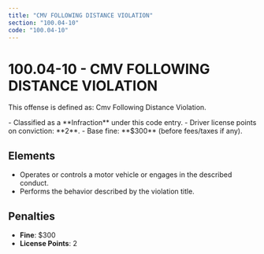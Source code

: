 ```yaml
---
title: "CMV FOLLOWING DISTANCE VIOLATION"
section: "100.04-10"
code: "100.04-10"
---
```





# 100.04-10 - CMV FOLLOWING DISTANCE VIOLATION

This offense is defined as: Cmv Following Distance Violation.

<Aside type="tip" title="Charge Type: Infraction">
- Classified as a **Infraction** under this code entry.
- Driver license points on conviction: **2**.
- Base fine: **$300** (before fees/taxes if any).
</Aside>

## Elements
- Operates or controls a motor vehicle or engages in the described conduct.
- Performs the behavior described by the violation title.

## Penalties
- **Fine**: $300
- **License Points**: 2
